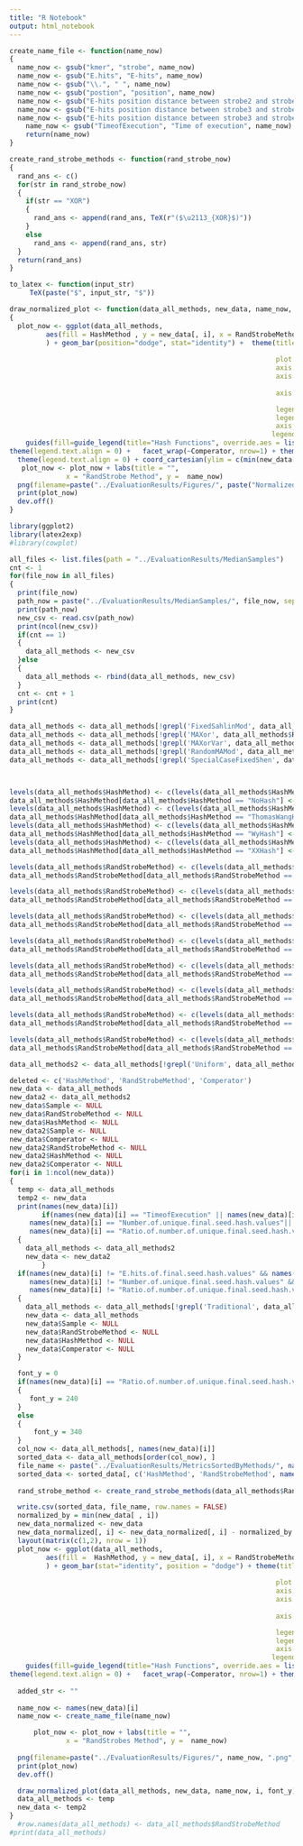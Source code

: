 ```yaml
---
title: "R Notebook"
output: html_notebook
---
```



```r
create_name_file <- function(name_now)
{
  name_now <- gsub("kmer", "strobe", name_now)
  name_now <- gsub("E.hits", "E-hits", name_now)
  name_now <- gsub("\\.", " ", name_now)
  name_now <- gsub("postion", "position", name_now)
  name_now <- gsub("E-hits position distance between strobe2 and strobe1", "E-hits distance between strobe2 and strobe1", name_now)
  name_now <- gsub("E-hits position distance between strobe3 and strobe1", "E-hits distance between strobe3 and strobe1", name_now)
  name_now <- gsub("E-hits position distance between strobe3 and strobe2", "E-hits distance between strobe3 and strobe2", name_now)
    name_now <- gsub("TimeofExecution", "Time of execution", name_now)
    return(name_now)
}
```

```r
create_rand_strobe_methods <- function(rand_strobe_now)
{
  rand_ans <- c()
  for(str in rand_strobe_now)
  {
    if(str == "XOR")
    {
      rand_ans <- append(rand_ans, TeX(r"($\u2113_{XOR}$)"))
    }
    else 
      rand_ans <- append(rand_ans, str)
  }
  return(rand_ans)
}
```

```r
to_latex <- function(input_str)
     TeX(paste("$", input_str, "$"))

```

```r
draw_normalized_plot <- function(data_all_methods, new_data, name_now, i, font_y)
{
  plot_now <- ggplot(data_all_methods,
         aes(fill = HashMethod , y = new_data[, i], x = RandStrobeMethod)
         ) + geom_bar(position="dodge", stat="identity") +  theme(title = element_text(size = 320), 
                                                                  
                                                                  plot.title = element_text( margin = margin(t = 120, b = 120)),
                                                                  axis.title=element_text(size = 200),
                                                                  axis.title.x = element_text(size = font_y, margin = margin(300, 300, 300, 300)),
                                                                                                                                                                                                           axis.title.y = element_text(size = font_y, margin = margin(360, 360, 360, 360)),
                                                                  axis.text.x = element_text(margin = margin(100, 100, 100, 100)),

                                                                  legend.text = element_text(size = 340),
                                                                  legend.title = element_text(size = 340),
                                                                  axis.text = element_text(size = 320, margin = margin(t = 60, b = 60)),
                                                                 legend.margin = margin(60, 60, 60, 60)) + 
    guides(fill=guide_legend(title="Hash Functions", override.aes = list(size = 100))) + scale_fill_discrete(labels = to_latex) + scale_x_discrete(labels = to_latex) +
theme(legend.text.align = 0) +   facet_wrap(~Comperator, nrow=1) + theme(plot.margin = unit(c(10,10,10,10), "lines"), strip.text = element_text(size = 480),    panel.spacing.x = unit(6, "cm")) + 
  theme(legend.text.align = 0) + coord_cartesian(ylim = c(min(new_data[, i]), NA))
   plot_now <- plot_now + labs(title = "",
              x = "RandStrobe Method", y =  name_now)
  png(filename=paste("../EvaluationResults/Figures/", paste("Normalized", name_now), ".png",sep = ""), width=30000, height= 12000)
  print(plot_now)
  dev.off()
}
```



```r
library(ggplot2)
library(latex2exp)
#library(cowplot)

all_files <- list.files(path = "../EvaluationResults/MedianSamples")
cnt <- 1
for(file_now in all_files)
{
  print(file_now)
  path_now = paste("../EvaluationResults/MedianSamples/", file_now, sep = "")
  print(path_now)
  new_csv <- read.csv(path_now)
  print(ncol(new_csv))
  if(cnt == 1)
  {
    data_all_methods <- new_csv
  }else
  {
    data_all_methods <- rbind(data_all_methods, new_csv)
  }
  cnt <- cnt + 1
  print(cnt)
}

data_all_methods <- data_all_methods[!grepl('FixedSahlinMod', data_all_methods$RandStrobeMethod),]
data_all_methods <- data_all_methods[!grepl('MAXor', data_all_methods$RandStrobeMethod),]
data_all_methods <- data_all_methods[!grepl('MAXorVar', data_all_methods$RandStrobeMethod),]
data_all_methods <- data_all_methods[!grepl('RandomMAMod', data_all_methods$RandStrobeMethod),]
data_all_methods <- data_all_methods[!grepl('SpecialCaseFixedShen', data_all_methods$RandStrobeMethod),]



levels(data_all_methods$HashMethod) <- c(levels(data_all_methods$HashMethod), "None")
data_all_methods$HashMethod[data_all_methods$HashMethod == "NoHash"] <- "None"
levels(data_all_methods$HashMethod) <- c(levels(data_all_methods$HashMethod), "TW")
data_all_methods$HashMethod[data_all_methods$HashMethod == "ThomasWangHash"] <- "TW"
levels(data_all_methods$HashMethod) <- c(levels(data_all_methods$HashMethod), "Wy")
data_all_methods$HashMethod[data_all_methods$HashMethod == "WyHash"] <- "WY"
levels(data_all_methods$HashMethod) <- c(levels(data_all_methods$HashMethod), "XX")
data_all_methods$HashMethod[data_all_methods$HashMethod == "XXHash"] <- "XX"

levels(data_all_methods$RandStrobeMethod) <- c(levels(data_all_methods$RandStrobeMethod), "XOR")
data_all_methods$RandStrobeMethod[data_all_methods$RandStrobeMethod == "GuoPibri"] <- "\u2113_{XOR}"

levels(data_all_methods$RandStrobeMethod) <- c(levels(data_all_methods$RandStrobeMethod), 'MOD')
data_all_methods$RandStrobeMethod[data_all_methods$RandStrobeMethod == "SahlinMod"] <- '\u2113_{MOD}'

levels(data_all_methods$RandStrobeMethod) <- c(levels(data_all_methods$RandStrobeMethod), "AND")
data_all_methods$RandStrobeMethod[data_all_methods$RandStrobeMethod == "Shen"] <- "\u2113_{AND}"

levels(data_all_methods$RandStrobeMethod) <- c(levels(data_all_methods$RandStrobeMethod), "BC")
data_all_methods$RandStrobeMethod[data_all_methods$RandStrobeMethod == "SahlinBitCount"] <- "\u2113_{BC}"

levels(data_all_methods$RandStrobeMethod) <- c(levels(data_all_methods$RandStrobeMethod), "CC")
data_all_methods$RandStrobeMethod[data_all_methods$RandStrobeMethod == "LiuPatroLi"] <- "\u2113_{CC}"

levels(data_all_methods$RandStrobeMethod) <- c(levels(data_all_methods$RandStrobeMethod), "XV")
data_all_methods$RandStrobeMethod[data_all_methods$RandStrobeMethod == "XorVar"] <- "\u2113_{XV}"

levels(data_all_methods$RandStrobeMethod) <- c(levels(data_all_methods$RandStrobeMethod), "MAMD")
data_all_methods$RandStrobeMethod[data_all_methods$RandStrobeMethod == "MAMod"] <- "\u2113_{MAMD}"

levels(data_all_methods$RandStrobeMethod) <- c(levels(data_all_methods$RandStrobeMethod), "Traditional")
data_all_methods$RandStrobeMethod[data_all_methods$RandStrobeMethod == "Traditional"] <- "Traditional"

data_all_methods2 <- data_all_methods[!grepl('Uniform', data_all_methods$RandStrobeMethod),]

deleted <- c('HashMethod', 'RandStrobeMethod', 'Comperator')
new_data <- data_all_methods
new_data2 <- data_all_methods2
new_data$Sample <- NULL
new_data$RandStrobeMethod <- NULL
new_data$HashMethod <- NULL
new_data2$Sample <- NULL
new_data$Comperator <- NULL
new_data2$RandStrobeMethod <- NULL
new_data2$HashMethod <- NULL
new_data2$Comperator <- NULL
for(i in 1:ncol(new_data))
{
  temp <- data_all_methods
  temp2 <- new_data
  print(names(new_data)[i])
        if(names(new_data)[i] == "TimeofExecution" || names(new_data)[i] == "Number.of.unique.Strobmers" ||
     names(new_data)[i] == "Number.of.unique.final.seed.hash.values"||
     names(new_data)[i] == "Ratio.of.number.of.unique.final.seed.hash.value.to.number.of.unique.strobmers" ||   names(new_data)[i] == "E.hits.of.Strobmers" ||  names(new_data)[i] == "E.hits.of.final.seed.hash.values")
  {
    data_all_methods <- data_all_methods2
    new_data <- new_data2
        }
  if(names(new_data)[i] != "E.hits.of.final.seed.hash.values" && names(new_data)[i] != "E.hits.of.Strobmers" && 
     names(new_data)[i] != "Number.of.unique.final.seed.hash.values" && names(new_data)[i] !=  "Number.of.unique.Strobmers" && 
     names(new_data)[i] != "Ratio.of.number.of.unique.final.seed.hash.value.to.number.of.unique.strobmers")
  {
    data_all_methods <- data_all_methods[!grepl('Traditional', data_all_methods$RandStrobeMethod),]
    new_data <- data_all_methods
    new_data$Sample <- NULL
    new_data$RandStrobeMethod <- NULL
    new_data$HashMethod <- NULL
    new_data$Comperator <- NULL
  }

  font_y = 0
  if(names(new_data)[i] == "Ratio.of.number.of.unique.final.seed.hash.value.to.number.of.unique.strobmers")
  {
     font_y = 240 
  }
  else 
  {
      font_y = 340
  }
  col_now <- data_all_methods[, names(new_data)[i]]
  sorted_data <- data_all_methods[order(col_now), ]
  file_name <- paste("../EvaluationResults/MetricsSortedByMethods/", names(new_data)[i], ".csv",sep = "")
  sorted_data <- sorted_data[, c('HashMethod', 'RandStrobeMethod', names(new_data)[i])]
  
  rand_strobe_method <- create_rand_strobe_methods(data_all_methods$RandStrobeMethod)

  write.csv(sorted_data, file_name, row.names = FALSE)
  normalized_by = min(new_data[ , i])
  new_data_normalized <- new_data
  new_data_normalized[, i] <- new_data_normalized[, i] - normalized_by
  layout(matrix(c(1,2), nrow = 1))
  plot_now <- ggplot(data_all_methods,
         aes(fill =  HashMethod, y = new_data[, i], x = RandStrobeMethod)
         ) + geom_bar(stat="identity", position = "dodge") + theme(title = element_text(size = 320), 
                                                                  
                                                                  plot.title = element_text( margin = margin(t = 120, b = 120)),
                                                                  axis.title=element_text(size = 200),
                                                                  axis.title.x = element_text(size = font_y, margin = margin(300, 300, 300, 300)),
                                                                                                                                                                                                           axis.title.y = element_text(size = font_y, margin = margin(360, 360, 360, 360)),
                                                                  axis.text.x = element_text(margin = margin(100, 100, 100, 100)),

                                                                  legend.text = element_text(size = 340),
                                                                  legend.title = element_text(size = 340),
                                                                  axis.text = element_text(size = 320, margin = margin(t = 60, b = 60)),
                                                                 legend.margin = margin(60, 60, 60, 60)) + 
    guides(fill=guide_legend(title="Hash Functions", override.aes = list(size = 100))) + scale_fill_discrete(labels = to_latex) + scale_x_discrete(labels = to_latex) +
theme(legend.text.align = 0) +   facet_wrap(~Comperator, nrow=1) + theme(plot.margin = unit(c(10,10,10,10), "lines"), strip.text = element_text(size = 480),    panel.spacing.x = unit(6, "cm"))
  
  added_str <- ""
  
  name_now <- names(new_data)[i]
  name_now <- create_name_file(name_now)

      plot_now <- plot_now + labs(title = "",
              x = "RandStrobes Method", y =  name_now)
  
  png(filename=paste("../EvaluationResults/Figures/", name_now, ".png",sep = ""), width=30000, height= 12000)
  print(plot_now)
  dev.off()

  draw_normalized_plot(data_all_methods, new_data, name_now, i, font_y)
  data_all_methods <- temp
  new_data <- temp2
}
  #row.names(data_all_methods) <- data_all_methods$RandStrobeMethod
#print(data_all_methods)
```

